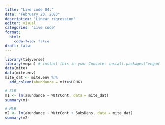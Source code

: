 ```yaml
---
title: "Live code 04:"
date: "February 23, 2023"
description: "Linear regression"
editor: visual
categories: "Live code"
format:
  html: 
    code-fold: false
draft: false
---
```


```r
library(tidyverse)
library(vegan) # install this in your Console: install.packages("vegan")
data(mite)
data(mite.env)
mite_dat <- mite.env %>%
  add_column(abundance = mite$LRUG)
```

```r
# SLR
m1 <- lm(abundance ~ WatrCont, data = mite_dat)
summary(m1)

# MLR
m2 <- lm(abundance ~ WatrCont + SubsDens, data = mite_dat)
summary(m2)
```